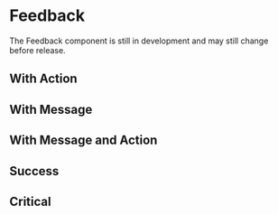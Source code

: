 


<Meta title="Feedback/Feedback" component={Feedback} />

# Feedback

<DevBadge />

The Feedback component is still in development and may still change before release.

<Canvas withToolbar>
    <Story story={stories.Default} name="Default" />
</Canvas>

<ArgsTable story="Default" />

## With Action

<Canvas>
    <Story story={stories.WithAction} />
</Canvas>

## With Message

<Canvas>
    <Story story={stories.WithMessage} />
</Canvas>

## With Message and Action

<Canvas>
    <Story story={stories.WithMessageAction} />
</Canvas>

## Success

<Canvas>
    <Story story={stories.Success} />
</Canvas>

## Critical

<Canvas>
    <Story story={stories.Critical} />
</Canvas>
